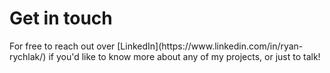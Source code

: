 <script>
    var screen_width = screen.width;
    if(screen_width<1024){
        document.querySelector(".desktop").remove();
    }
</script>

<h1 class="desktop">Get in touch</h1>

<p class="desktop">
For free to reach out over [LinkedIn](https://www.linkedin.com/in/ryan-rychlak/) if you'd like to know more about any of my projects, or just to talk!
</p>
